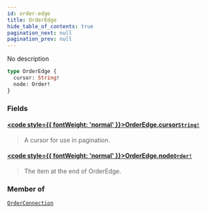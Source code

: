 ```yaml
---
id: order-edge
title: OrderEdge
hide_table_of_contents: true
pagination_next: null
pagination_prev: null
---
```








No description

```graphql
type OrderEdge {
  cursor: String!
  node: Order!
}
```


### Fields

#### [<code style={{ fontWeight: 'normal' }}>OrderEdge.<b>cursor</b></code>](#)<Bullet />[`String!`](/scalars/string) <Badge class="secondary" text="non-null"/> <Badge class="secondary" text="scalar"/>
> A cursor for use in pagination.
> 

#### [<code style={{ fontWeight: 'normal' }}>OrderEdge.<b>node</b></code>](#)<Bullet />[`Order!`](/objects/order) <Badge class="secondary" text="non-null"/> <Badge class="secondary" text="object"/>
> The item at the end of OrderEdge.
> 



### Member of

[`OrderConnection`](/objects/order-connection)  <Badge class="secondary" text="object"/>



